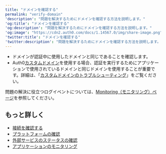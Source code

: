 ---
title: "ドメインを確認する"
permalink: "verify-domain"
'description': "問題を解決するためにドメインを確認する方法を説明します。"
'og:title': "ドメインを確認する"
'og:description': "問題を解決するためにドメインを確認する方法を説明します。"
'og:image': "https://cdn2.auth0.com/docs/1.14567.0/img/share-image.png"
'twitter:title': "ドメインを確認する"
'twitter:description': "問題を解決するためにドメインを確認する方法を説明します。"
---

* ドメインが認証中に使用したドメインと同じであることを確認します。
* Auth0[カスタムドメイン](/ja-jp/customize/custom-domains)を使用する場合、認証を実行するためにアプリケーションで使用されているドメインと同じドメインを使用することが重要です。詳細は、「[カスタムドメインのトラブルシューティング](/ja-jp/troubleshoot/integration-extensibility-issues/troubleshoot-custom-domains)」をご覧ください。

<Callout icon="file-lines" color="#0EA5E9" iconType="regular">

問題の解決に役立つログイベントについては、[Monitoring（モニタリング）ページ](/ja-jp/deploy-monitor/monitor)を参照してください。

</Callout>

## もっと詳しく

* [接続を確認する](/ja-jp/troubleshoot/basic-issues/verify-connections)
* [プラットフォームの確認](/ja-jp/troubleshoot/basic-issues/verify-platform)
* [外部サービスのステータスの確認](/ja-jp/deploy-monitor/monitor/check-external-services-status)
* [アプリケーションのモニタリング](/ja-jp/deploy-monitor/monitor/monitor-applications)